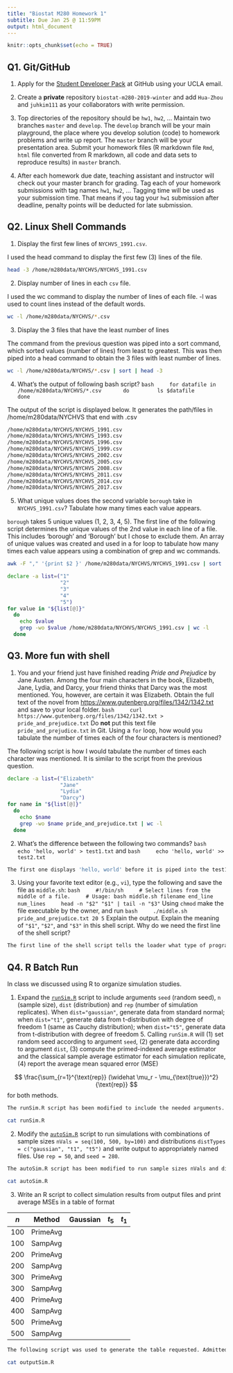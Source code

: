 ```yaml
---
title: "Biostat M280 Homework 1"
subtitle: Due Jan 25 @ 11:59PM
output: html_document
---
```


```r
knitr::opts_chunk$set(echo = TRUE)
```

## Q1. Git/GitHub

1. Apply for the [Student Developer Pack](https://education.github.com/pack) at GitHub using your UCLA email.

2. Create a **private** repository `biostat-m280-2019-winter` and add `Hua-Zhou` and `juhkim111` as your collaborators with write permission.

3. Top directories of the repository should be `hw1`, `hw2`, ... Maintain two branches `master` and `develop`. The `develop` branch will be your main playground, the place where you develop solution (code) to homework problems and write up report. The `master` branch will be your presentation area. Submit your homework files (R markdown file `Rmd`, `html` file converted from R markdown, all code and data sets to reproduce results) in `master` branch.

4. After each homework due date, teaching assistant and instructor will check out your master branch for grading. Tag each of your homework submissions with tag names `hw1`, `hw2`, ... Tagging time will be used as your submission time. That means if you tag your `hw1` submission after deadline, penalty points will be deducted for late submission.

## Q2. Linux Shell Commands

1. Display the first few lines of `NYCHVS_1991.csv`.

I used the head command to display the first few (3) lines of the file.

```bash
head -3 /home/m280data/NYCHVS/NYCHVS_1991.csv
```

2. Display number of lines in each `csv` file.

I used the wc command to display the number of lines of each file. -l was used to count lines instead of the default words.

```bash
wc -l /home/m280data/NYCHVS/*.csv
```

3. Display the 3 files that have the least number of lines

The command from the previous question was piped into a sort command, which sorted values (number of lines) from least to greatest. This was then piped into a head command to obtain the 3 files with least number of lines.

```bash
wc -l /home/m280data/NYCHVS/*.csv | sort | head -3
```

4. What's the output of following bash script?
    ```bash
    for datafile in /home/m280data/NYCHVS/*.csv
      do
        ls $datafile
      done
    ```

The output of the script is displayed below. It generates the path/files in /home/m280data/NYCHVS that end with .csv

```bash
/home/m280data/NYCHVS/NYCHVS_1991.csv
/home/m280data/NYCHVS/NYCHVS_1993.csv
/home/m280data/NYCHVS/NYCHVS_1996.csv
/home/m280data/NYCHVS/NYCHVS_1999.csv
/home/m280data/NYCHVS/NYCHVS_2002.csv
/home/m280data/NYCHVS/NYCHVS_2005.csv
/home/m280data/NYCHVS/NYCHVS_2008.csv
/home/m280data/NYCHVS/NYCHVS_2011.csv
/home/m280data/NYCHVS/NYCHVS_2014.csv
/home/m280data/NYCHVS/NYCHVS_2017.csv
```

5. What unique values does the second variable `borough` take in `NYCHVS_1991.csv`? Tabulate how many times each value appears.

`borough` takes 5 unique values (1, 2, 3, 4, 5). The first line of the following script determines the unique values of the 2nd value in each line of a file. This includes 'borough' and 'Borough' but I chose to exclude them. An array of unique values was created and used in a for loop to tabulate how many times each value appears using a combination of grep and wc commands.

```bash
awk -F "," '{print $2 }' /home/m280data/NYCHVS/NYCHVS_1991.csv | sort | uniq

declare -a list=("1"
                 "2"
                 "3"
                 "4"
                 "5")
for value in "${list[@]}"
  do
    echo $value
    grep -wo $value /home/m280data/NYCHVS/NYCHVS_1991.csv | wc -l
  done
```

## Q3. More fun with shell

1. You and your friend just have finished reading *Pride and Prejudice* by Jane Austen. Among the four main characters in the book, Elizabeth, Jane, Lydia, and Darcy, your friend thinks that Darcy was the most mentioned. You, however, are certain it was Elizabeth. Obtain the full text of the novel from <https://www.gutenberg.org/files/1342/1342.txt> and save to your local folder. 
    ```bash
    curl https://www.gutenberg.org/files/1342/1342.txt > pride_and_prejudice.txt
    ```
Do **not** put this text file `pride_and_prejudice.txt` in Git. Using a `for` loop, how would you tabulate the number of times each of the four characters is mentioned?

The following script is how I would tabulate the number of times each character was mentioned. It is similar to the script from the previous question.

```bash
declare -a list=("Elizabeth"
                 "Jane"
                 "Lydia"
                 "Darcy")
for name in "${list[@]}"
  do
    echo $name
    grep -wo $name pride_and_prejudice.txt | wc -l
  done
```

2. What's the difference between the following two commands?
    ```bash
    echo 'hello, world' > test1.txt
    ```
    and
    ```bash
    echo 'hello, world' >> test2.txt
    ```

```bash
The first one displays 'hello, world' before it is piped into the test1.txt file (rewrites entire file to 'hello, world'). The second one directly appends "echo 'hello, world'" to the test2.txt file.
```


3. Using your favorite text editor (e.g., `vi`), type the following and save the file as `middle.sh`:
    ```bash
    #!/bin/sh
    # Select lines from the middle of a file.
    # Usage: bash middle.sh filename end_line num_lines
    head -n "$2" "$1" | tail -n "$3"
    ```
Using `chmod` make the file executable by the owner, and run 
    ```bash
    ./middle.sh pride_and_prejudice.txt 20 5
    ```
Explain the output. Explain the meaning of `"$1"`, `"$2"`, and `"$3"` in this shell script. Why do we need the first line of the shell script?


```bash
The first line of the shell script tells the loader what type of program to execute the file with. `$1 $2 $3` are called positional parameters. The output are the first `$2` lines from `$1` file, which is piped into the tail command so we so the last $3 lines of the head output. So in this example, we print the first 20 lines of pride_and_prejudice.txt and then the last 5 lines of the head output. Overall, this is lines 15-20 of the file.
```


## Q4. R Batch Run

In class we discussed using R to organize simulation studies. 

1. Expand the [`runSim.R`](http://hua-zhou.github.io/teaching/biostatm280-2019winter/slides/02-linux/runSim.R) script to include arguments `seed` (random seed), `n` (sample size), `dist` (distribution) and `rep` (number of simulation replicates). When `dist="gaussian"`, generate data from standard normal; when `dist="t1"`, generate data from t-distribution with degree of freedom 1 (same as Cauchy distribution); when `dist="t5"`, generate data from t-distribution with degree of freedom 5. Calling `runSim.R` will (1) set random seed according to argument `seed`, (2) generate data according to argument `dist`, (3) compute the primed-indexed average estimator and the classical sample average estimator for each simulation replicate, (4) report the average mean squared error (MSE)

$$
  \frac{\sum_{r=1}^{\text{rep}} (\widehat \mu_r - \mu_{\text{true}})^2}{\text{rep}}
$$
for both methods.

```bash
The runSim.R script has been modified to include the needed arguments. The modified script is displayed below.
```

```bash
cat runSim.R
```

2. Modify the [`autoSim.R`](http://hua-zhou.github.io/teaching/biostatm280-2019winter/slides/02-linux/autoSim.R) script to run simulations with combinations of sample sizes `nVals = seq(100, 500, by=100)` and distributions `distTypes = c("gaussian", "t1", "t5")` and write output to appropriately named files. Use `rep = 50`, and `seed = 280`. 

```bash
The autoSim.R script has been modified to run sample sizes nVals and distributions distTypes. The modified script is displayed below.
```

```bash
cat autoSim.R
```

3. Write an R script to collect simulation results from output files and print average MSEs in a table of format

| $n$ | Method   | Gaussian | $t_5$ | $t_1$ |
|-----|----------|-------|-------|----------|
| 100 | PrimeAvg |       |       |          |
| 100 | SampAvg  |       |       |          |
| 200 | PrimeAvg |       |       |          |
| 200 | SampAvg  |       |       |          |
| 300 | PrimeAvg |       |       |          |
| 300 | SampAvg  |       |       |          |
| 400 | PrimeAvg |       |       |          |
| 400 | SampAvg  |       |       |          |
| 500 | PrimeAvg |       |       |          |
| 500 | SampAvg  |       |       |          |

```bash
The following script was used to generate the table requested. Admittedly, it is not entirely efficient due to repetitive chunks of code.
```

```bash
cat outputSim.R
```
